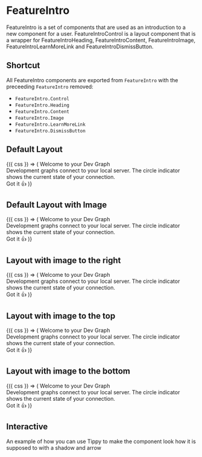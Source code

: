 
<Meta title="Components/FeatureIntroControl" component={FeatureIntroControl} />

# FeatureIntro

FeatureIntro is a set of components that are used as an introduction to a new component for a user.
FeatureIntroControl is a layout component that is a wrapper for FeatureIntroHeading, FeatureIntroContent, FeatureIntroImage, FeatureIntroLearnMoreLink and FeatureIntroDismissButton.

## Shortcut

All FeatureIntro components are exported from `FeatureIntro` with the preceeding `FeatureIntro` removed:

- `FeatureIntro.Control`
- `FeatureIntro.Heading`
- `FeatureIntro.Content`
- `FeatureIntro.Image`
- `FeatureIntro.LearnMoreLink`
- `FeatureIntro.DismissButton`

## Default Layout

<Canvas>
  <Story name="Default">
    <ClassNames>
      {({ css }) => (
        <FeatureIntroControl id="default">
          <FeatureIntroHeading>Welcome to your Dev Graph</FeatureIntroHeading>
          <FeatureIntroContent>
            <div className={css({ lineHeight: "16px" })}>
              Development graphs connect to your local server. The circle
              indicator shows the current state of your connection.
            </div>
          </FeatureIntroContent>
          <FeatureIntroLearnMoreLink href="https://apollographql.com" />
          <FeatureIntroDismissButton>Got it 👍</FeatureIntroDismissButton>
        </FeatureIntroControl>
      )}
    </ClassNames>
  </Story>
</Canvas>

## Default Layout with Image

<Canvas>
  <Story name="Default with Image">
    <ClassNames>
      {({ css }) => (
        <FeatureIntroControl id="default">
          <FeatureIntroHeading>Welcome to your Dev Graph</FeatureIntroHeading>
          <FeatureIntroContent>
            <div className={css({ lineHeight: "16px" })}>
              Development graphs connect to your local server. The circle
              indicator shows the current state of your connection.
            </div>
          </FeatureIntroContent>
          <FeatureIntroImage>
            <Develop width={248} height={186} />
          </FeatureIntroImage>
          <FeatureIntroLearnMoreLink href="https://apollographql.com" />
          <FeatureIntroDismissButton>Got it 👍</FeatureIntroDismissButton>
        </FeatureIntroControl>
      )}
    </ClassNames>
  </Story>
</Canvas>

## Layout with image to the right

<Canvas>
  <Story name="Image Layout Right">
    <ClassNames>
      {({ css }) => (
        <FeatureIntroControl id="default" imagePlacement="left">
          <FeatureIntroHeading>Welcome to your Dev Graph</FeatureIntroHeading>
          <FeatureIntroContent>
            <div className={css({ lineHeight: "16px" })}>
              Development graphs connect to your local server. The circle
              indicator shows the current state of your connection.
            </div>
          </FeatureIntroContent>
          <FeatureIntroImage>
            <Develop width={248} height={186} />
          </FeatureIntroImage>
          <FeatureIntroLearnMoreLink href="https://apollographql.com" />
          <FeatureIntroDismissButton>Got it 👍</FeatureIntroDismissButton>
        </FeatureIntroControl>
      )}
    </ClassNames>
  </Story>
</Canvas>

## Layout with image to the top

<Canvas>
  <Story name="Image Layout Top">
    <ClassNames>
      {({ css }) => (
        <FeatureIntroControl id="default" imagePlacement="top">
          <FeatureIntroHeading>Welcome to your Dev Graph</FeatureIntroHeading>
          <FeatureIntroContent>
            <div className={css({ lineHeight: "16px" })}>
              Development graphs connect to your local server. The circle
              indicator shows the current state of your connection.
            </div>
          </FeatureIntroContent>
          <FeatureIntroImage>
            <Develop width={248} height={186} />
          </FeatureIntroImage>
          <FeatureIntroLearnMoreLink href="https://apollographql.com" />
          <FeatureIntroDismissButton>Got it 👍</FeatureIntroDismissButton>
        </FeatureIntroControl>
      )}
    </ClassNames>
  </Story>
</Canvas>

## Layout with image to the bottom

<Canvas>
  <Story name="Image Layout Bottom">
    <ClassNames>
      {({ css }) => (
        <FeatureIntroControl id="default" imagePlacement="bottom">
          <FeatureIntroHeading>Welcome to your Dev Graph</FeatureIntroHeading>
          <FeatureIntroContent>
            <div className={css({ lineHeight: "16px" })}>
              Development graphs connect to your local server. The circle
              indicator shows the current state of your connection.
            </div>
          </FeatureIntroContent>
          <FeatureIntroImage>
            <Develop width={248} height={186} />
          </FeatureIntroImage>
          <FeatureIntroLearnMoreLink href="https://apollographql.com" />
          <FeatureIntroDismissButton>Got it 👍</FeatureIntroDismissButton>
        </FeatureIntroControl>
      )}
    </ClassNames>
  </Story>
</Canvas>

## Interactive

An example of how you can use Tippy to make the component look how it is supposed to with a shadow and arrow

<Canvas>
  <Story name="Interactive Example with Tippy">
    <InteractiveFeatureIntro />
  </Story>
</Canvas>
